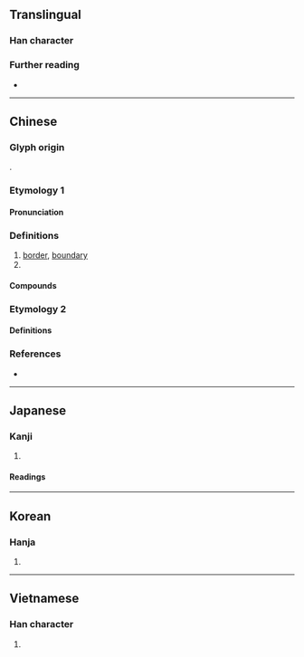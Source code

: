 {{also|垠}}
{{character info}}
==Translingual==

===Han character===
{{Han char|rn=32|rad=土|as=04|sn=7|four=42121|canj=GHML|ids=⿰土斤}}

===Further reading===
* {{Han ref|kx=0224.190|dkj=04903|dj=0459.070|hdz=10423.070|uh=573B|ud=22331|bh=A7A6|bd=42918}}

----

==Chinese==
{{zh-forms}}

===Glyph origin===
{{Han etym}}
{{Han compound|土|斤|ls=psc|c1=s|c2=p|t1=soil}}.

===Etymology 1===

====Pronunciation====
{{zh-pron
|m=qí
|c=kei4
|mc=y
|oc=y
|cat=n
}}

===Definitions===
{{head|zh|Han character}}

# [[border]], [[boundary]]
# {{surname|zh}}

====Compounds====
{{zh-der|中圻|八圻|封圻|關路圻|蒲圻}}

===Etymology 2===

====Definitions====
{{zh-see|垠|v}}

===References===
* {{R:yue:Hanzi}}

----

==Japanese==

===Kanji===
{{ja-kanji|grade=|rs=土04}}

# {{rfdef|ja|sort=土04}}

====Readings====
{{ja-readings
|goon=げ, ごん
|kanon=き, ぎん
|kun=さか-い}}

----

==Korean==

===Hanja===
{{ko-hanja|hangeul=[[기]], [[은]]}}

# {{rfdef|ko|sort=土04}}

----

==Vietnamese==

===Han character===
{{vi-readings|hanviet=kỳ|nom=kì|rs=土04}}

# {{rfdef|vi|sort=土04}}